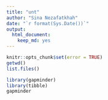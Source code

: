 ```yaml
---
title: "unt"
author: "Sina Nezafatkhah"
date: "`r format(Sys.Date())`"
output: 
  html_document: 
    keep_md: yes
---
```

```r
knitr::opts_chunk$set(error = TRUE)
getwd()
list.files()
```

```r
library(gapminder)
library(tibble)
gapminder
```

